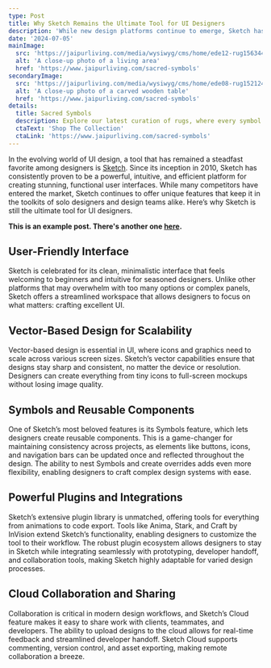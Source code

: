 ```yaml
---
type: Post
title: Why Sketch Remains the Ultimate Tool for UI Designers
description: 'While new design platforms continue to emerge, Sketch has held its ground as a go-to for UI designers, offering an impressive mix of simplicity, precision, and power.'
date: '2024-07-05'
mainImage:
  src: 'https://jaipurliving.com/media/wysiwyg/cms/home/ede12-rug156344-rct-ls-sacredsymbols-prosperity-2-1_8SyCKM44.jpg'
  alt: 'A close-up photo of a living area'
  href: 'https://www.jaipurliving.com/sacred-symbols'
secondaryImage:
  src: 'https://jaipurliving.com/media/wysiwyg/cms/home/ede08-rug152124-rct-ls-tarantella-kitchen-people-homepage.jpg'
  alt: 'A close-up photo of a carved wooden table'
  href: 'https://www.jaipurliving.com/sacred-symbols'
details:
  title: Sacred Symbols
  description: Explore our latest curation of rugs, where every symbol and motif weaves a tapestry of cultural and spiritual significance.
  ctaText: 'Shop The Collection'
  ctaLink: 'https://www.jaipurliving.com/sacred-symbols'
---
```


In the evolving world of UI design, a tool that has remained a steadfast favorite among designers is [Sketch](https://www.sketch.com/). Since its inception in 2010, Sketch has consistently proven to be a powerful, intuitive, and efficient platform for creating stunning, functional user interfaces. While many competitors have entered the market, Sketch continues to offer unique features that keep it in the toolkits of solo designers and design teams alike. Here’s why Sketch is still the ultimate tool for UI designers.

**This is an example post. There's another one [here](/posts/example-post-1).**

## User-Friendly Interface

Sketch is celebrated for its clean, minimalistic interface that feels welcoming to beginners and intuitive for seasoned designers. Unlike other platforms that may overwhelm with too many options or complex panels, Sketch offers a streamlined workspace that allows designers to focus on what matters: crafting excellent UI.

## Vector-Based Design for Scalability

Vector-based design is essential in UI, where icons and graphics need to scale across various screen sizes. Sketch’s vector capabilities ensure that designs stay sharp and consistent, no matter the device or resolution. Designers can create everything from tiny icons to full-screen mockups without losing image quality.

## Symbols and Reusable Components

One of Sketch’s most beloved features is its Symbols feature, which lets designers create reusable components. This is a game-changer for maintaining consistency across projects, as elements like buttons, icons, and navigation bars can be updated once and reflected throughout the design. The ability to nest Symbols and create overrides adds even more flexibility, enabling designers to craft complex design systems with ease.

## Powerful Plugins and Integrations

Sketch’s extensive plugin library is unmatched, offering tools for everything from animations to code export. Tools like Anima, Stark, and Craft by InVision extend Sketch’s functionality, enabling designers to customize the tool to their workflow. The robust plugin ecosystem allows designers to stay in Sketch while integrating seamlessly with prototyping, developer handoff, and collaboration tools, making Sketch highly adaptable for varied design processes.

## Cloud Collaboration and Sharing

Collaboration is critical in modern design workflows, and Sketch’s Cloud feature makes it easy to share work with clients, teammates, and developers. The ability to upload designs to the cloud allows for real-time feedback and streamlined developer handoff. Sketch Cloud supports commenting, version control, and asset exporting, making remote collaboration a breeze.
